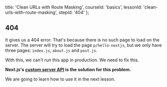 
  title: 'Clean URLs with Route Masking',
  courseId: 'basics',
  lessonId: 'clean-urls-with-route-masking',
  stepId: '404'
};

## 404

It gives us a 404 error. That's because there is no such page to load on the server.
The server will try to load the page `p/hello-nextjs`, but we only have three pages: `index.js`, `about.js` and `post.js`.

With this, we can't run this app in production. We need to fix this.

**Next.js's [custom server API](https://github.com/zeit/next.js#custom-server-and-routing) is the solution for this problem.**

We are going to learn how to use it in the next lesson.


